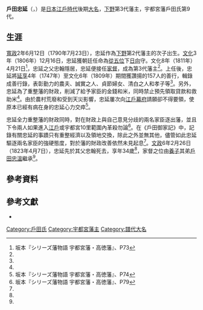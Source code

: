 {{Infobox officeholder 
| name= 戶田忠延
| image= 
| caption=

| order1={{link-ja|宇都宮藩|宇都宮藩}}藩主
| term_start1=1811年
| term_end1=1823年
| predecessor1= {{link-ja|戶田忠翰|戸田忠翰}}
| successor1= [[戶田忠溫|戶田忠溫]]

| birth_date={{birth date|1790|7|23}}<br>（[[寬政|寬政]]2年6月12日）
| birth_place= 
| death_date={{death date and age|1823|4|7|1790|7|23}}<br>（[[文政|文政]]6年2月26日）
| death_place= 
| module  = {{日本武士|child=yes
|時代= [[江戶時代|江戶時代]]後期
|幼名= 鐵之丞
|改名= 
|别名= 
|諡号= 
|神号= 
|戒名= 天壽院殿前從五位下日州大守祥山常雲大居士
|洗禮名= 
|墓所= [[栃木縣|栃木縣]][[宇都宮市|宇都宮市]]的英巖寺<br>[[東京都|東京都]][[中野區|中野區]]上高田的松源寺
|朝廷官位= [[從五位|從五位]]下[[日向國|日向]]守
|幕府職位= 
|主君= 
|藩= [[下野國|下野]]{{Link-ja|宇都宮藩|宇都宮藩}}主
|氏族= {{Link-ja|戶田氏|戸田氏}}
|父= {{Link-ja|戶田忠翰|戸田忠翰}}
|母=結子（{{Link-ja|松平忠順|松平忠順}}之女）
|養父= 
|養母=
|兄弟= 岡部忠直、[[戶田忠溫|戶田忠溫]]
|姐妹= 龜都（{{Link-ja|松平親明|松平親明}}正室）、光（{{Link-ja|本多正意|本多正意}}正室）、{{Link-ja|分部光邦|分部光邦}}正室、朝（{{Link-ja|織田信美|織田信美}}正室）、鑑（{{Link-ja|牧野以成|牧野以成}}繼室）、恭（戶田忠偲正室）
|正室= 庭子（{{Link-ja|有馬賴貴|有馬頼貴}}之女）
|側室= 百合
|子= 戶田鍊輔
|女= 
|養子= 戶田忠溫
|養女= 
 }}
}}
'''戶田忠延'''（{{jpn|j=戸田 忠延|hg=とだ ただのぶ|rm=Toda Tadanobu}}，{{bd|1790年|7月23日|1823年|4月7日|catIdx=Toda Tadanobu}}）是[[日本|日本]][[江戶時代|江戶時代]]後期[[大名_(稱謂)|大名]]，[[下野國|下野]]{{Link-ja|宇都宮藩|宇都宮藩}}第3代藩主，宇都宮藩戶田氏第9代。

== 生涯 ==
[[寬政|寬政]]2年6月12日（1790年7月23日），忠延作為[[下野國|下野]]{{Link-ja|宇都宮藩|宇都宮藩}}第2代藩主{{Link-ja|戶田忠翰|戸田忠翰}}的次子出生。[[文化_(年號)|文化]]3年（1806年）12月16日，忠延獲朝廷任命為[[從五位|從五位]]下[[日向國|日向]]守。文化8年（1811年）4月21日<ref name="宇都宮・高徳藩73">坂本『シリーズ藩物語 宇都宮藩・高徳藩』、P73</ref>，忠延之父忠翰隱居，忠延便接任[[家督|家督]]，成為第3代藩主<ref name="宇都宮・高徳藩73"/>。上任後，忠延將[[延享|延享]]4年（1747年）至文化6年（1809年）期間獲讚揚的157人的善行，輯錄成善行錄，表彰勤力的農夫、誠實之人、貞節婦女、清白之人和孝子等<ref name="宇都宮・高徳藩73"/>。另外，忠延為了重整藩的財政，削減了給予家臣的金錢和米，同時禁止預先領取貸款和救助米<ref name="宇都宮・高徳藩73"/>。由於農村荒廢和受到天災影響，忠延屢次向[[江戶幕府|江戶幕府]]請願卻不得要領，使原本已經有病在身的忠延心力交瘁<ref name="宇都宮・高徳藩74">坂本『シリーズ藩物語 宇都宮藩・高徳藩』、P74</ref>。

忠延全力重整藩的財政同時，對在財政上與自己意見分歧的兩名家臣逐出藩，並且下令兩人如果進入[[江戶|江戶]]或宇都宮10里範圍內革殺勿論<ref name="宇都宮・高徳藩79">坂本『シリーズ藩物語 宇都宮藩・高徳藩』、P79</ref>。在《戶田御家記》中，記錄有關忠延的事蹟只有重整經濟以及領地交換，除此之外並無其他，儘管如此忠延驅逐兩名家臣的強硬態度，對於藩的財政改善依然未見起息<ref name="宇都宮・高徳藩79"/>。[[文政|文政]]6年2月26日（1823年4月7日），忠延先於其父忠翰死去，享年34歲<ref name="宇都宮・高徳藩73"/>，家督之位由[[養子|養子]]其弟[[戶田忠溫|戶田忠溫]]繼承<ref name="宇都宮・高徳藩74"/>。

== 參考資料 ==
{{reflist}}

== 參考文獻 ==
* {{Cite book|author=坂本俊夫|script-title=ja:宇都宮藩・高徳藩|series=シリーズ藩物語|publisher={{Link-ja|現代書館|現代書館}}|date=2011年9月|isbn=978-4768471289}}

{{宇都宮藩主|戶田家|3代|1811年 - 1823年}}

{{DEFAULTSORT:Toda Tadanobu}}
[[Category:戶田氏|Category:戶田氏]]
[[Category:宇都宮藩主|Category:宇都宮藩主]]
[[Category:譜代大名|Category:譜代大名]]